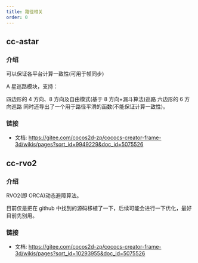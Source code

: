 ```yaml
---
title: 路径相关
order: 0
---
```


## cc-astar

### 介绍

可以保证各平台计算一致性(可用于帧同步)

A 星巡路模块，支持：

四边形的 4 方向、8 方向及自由模式(基于 8 方向+漏斗算法)巡路
六边形的 6 方向巡路
同时还导出了一个用于路径平滑的函数(不能保证计算一致性)。

### 链接

-   文档: https://gitee.com/cocos2d-zp/cococs-creator-frame-3d/wikis/pages?sort_id=9949229&doc_id=5075526

## cc-rvo2

### 介绍

RVO2(即 ORCA)动态避障算法。

目前仅是把在 github 中找到的源码移植了一下，后续可能会进行一下优化，最好目前先别用。

### 链接

-   文档: https://gitee.com/cocos2d-zp/cococs-creator-frame-3d/wikis/pages?sort_id=10293955&doc_id=5075526
